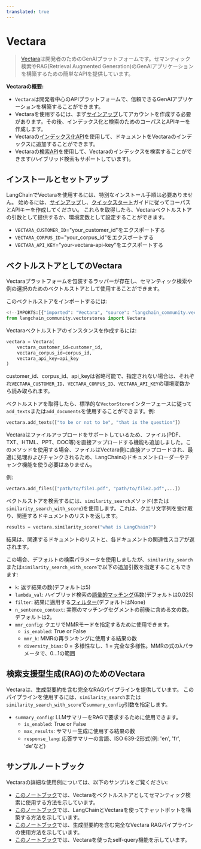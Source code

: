 ```yaml
---
translated: true
---
```


# Vectara

>[Vectara](https://vectara.com/)は開発者のためのGenAIプラットフォームです。セマンティック検索やRAG(Retrieval Augmented Generation)のGenAIアプリケーションを構築するための簡単なAPIを提供しています。

**Vectaraの概要:**
- `Vectara`は開発者中心のAPIプラットフォームで、信頼できるGenAIアプリケーションを構築することができます。
- Vectaraを使用するには、まず[サインアップ](https://vectara.com/integrations/langchain)してアカウントを作成する必要があります。その後、インデックス化と検索のためのコーパスとAPIキーを作成します。
- Vectaraの[インデックス化API](https://docs.vectara.com/docs/indexing-apis/indexing)を使用して、ドキュメントをVectaraのインデックスに追加することができます。
- Vectaraの[検索API](https://docs.vectara.com/docs/search-apis/search)を使用して、Vectaraのインデックスを検索することができます(ハイブリッド検索もサポートしています)。

## インストールとセットアップ

LangChainでVectaraを使用するには、特別なインストール手順は必要ありません。
始めるには、[サインアップ](https://vectara.com/integrations/langchain)し、[クイックスタート](https://docs.vectara.com/docs/quickstart)ガイドに従ってコーパスとAPIキーを作成してください。
これらを取得したら、Vectaraベクトルストアの引数として提供するか、環境変数として設定することができます。

- `VECTARA_CUSTOMER_ID`="your_customer_id"をエクスポートする
- `VECTARA_CORPUS_ID`="your_corpus_id"をエクスポートする
- `VECTARA_API_KEY`="your-vectara-api-key"をエクスポートする

## ベクトルストアとしてのVectara

Vectaraプラットフォームを包装するラッパーが存在し、セマンティック検索や例の選択のためのベクトルストアとして使用することができます。

このベクトルストアをインポートするには:

```python
<!--IMPORTS:[{"imported": "Vectara", "source": "langchain_community.vectorstores", "docs": "https://api.python.langchain.com/en/latest/vectorstores/langchain_community.vectorstores.vectara.Vectara.html", "title": "Vectara"}]-->
from langchain_community.vectorstores import Vectara
```

Vectaraベクトルストアのインスタンスを作成するには:

```python
vectara = Vectara(
    vectara_customer_id=customer_id,
    vectara_corpus_id=corpus_id,
    vectara_api_key=api_key
)
```

customer_id、corpus_id、api_keyは省略可能で、指定されない場合は、それぞれ`VECTARA_CUSTOMER_ID`、`VECTARA_CORPUS_ID`、`VECTARA_API_KEY`の環境変数から読み取られます。

ベクトルストアを取得したら、標準的な`VectorStore`インターフェースに従って`add_texts`または`add_documents`を使用することができます。例:

```python
vectara.add_texts(["to be or not to be", "that is the question"])
```

Vectaraはファイルアップロードをサポートしているため、ファイル(PDF、TXT、HTML、PPT、DOC等)を直接アップロードする機能も追加しました。このメソッドを使用する場合、ファイルはVectara側に直接アップロードされ、最適に処理およびチャンクされるため、LangChainのドキュメントローダーやチャンク機能を使う必要はありません。

例:

```python
vectara.add_files(["path/to/file1.pdf", "path/to/file2.pdf",...])
```

ベクトルストアを検索するには、`similarity_search`メソッド(または`similarity_search_with_score`)を使用します。これは、クエリ文字列を受け取り、関連するドキュメントのリストを返します。

```python
results = vectara.similarity_score("what is LangChain?")
```

結果は、関連するドキュメントのリストと、各ドキュメントの関連性スコアが返されます。

この場合、デフォルトの検索パラメータを使用しましたが、`similarity_search`または`similarity_search_with_score`で以下の追加引数を指定することもできます:
- `k`: 返す結果の数(デフォルトは5)
- `lambda_val`: ハイブリッド検索の[語彙的マッチング](https://docs.vectara.com/docs/api-reference/search-apis/lexical-matching)係数(デフォルトは0.025)
- `filter`: 結果に適用する[フィルター](https://docs.vectara.com/docs/common-use-cases/filtering-by-metadata/filter-overview)(デフォルトはNone)
- `n_sentence_context`: 実際のマッチングセグメントの前後に含める文の数。デフォルトは2。
- `mmr_config`: クエリでMMRモードを指定するために使用できます。
   - `is_enabled`: True or False
   - `mmr_k`: MMRの再ランキングに使用する結果の数
   - `diversity_bias`: 0 = 多様性なし、1 = 完全な多様性。MMRの式のλパラメータで、0...1の範囲

## 検索支援型生成(RAG)のためのVectara

Vectaraは、生成型要約を含む完全なRAGパイプラインを提供しています。
このパイプラインを使用するには、`similarity_search`または`similarity_search_with_score`で`summary_config`引数を指定します。

- `summary_config`: LLMサマリーをRAGで要求するために使用できます。
   - `is_enabled`: True or False
   - `max_results`: サマリー生成に使用する結果の数
   - `response_lang`: 応答サマリーの言語、ISO 639-2形式(例: 'en', 'fr', 'de'など)

## サンプルノートブック

Vectaraの詳細な使用例については、以下のサンプルをご覧ください:
* [このノートブック](/docs/integrations/vectorstores/vectara)では、Vectaraをベクトルストアとしてセマンティック検索に使用する方法を示しています。
* [このノートブック](/docs/integrations/providers/vectara/vectara_chat)では、LangChainとVectaraを使ってチャットボットを構築する方法を示しています。
* [このノートブック](/docs/integrations/providers/vectara/vectara_summary)では、生成型要約を含む完全なVectara RAGパイプラインの使用方法を示しています。
* [このノートブック](/docs/integrations/retrievers/self_query/vectara_self_query)では、Vectaraを使ったself-query機能を示しています。
